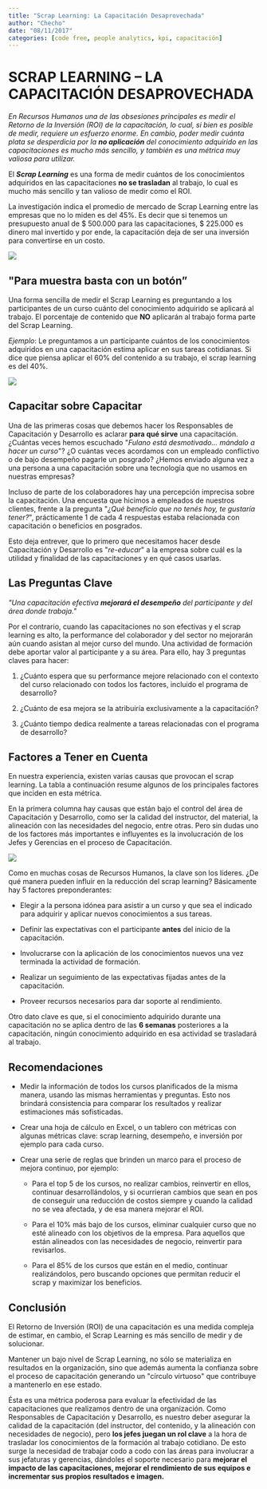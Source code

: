 ```yaml
---
title: "Scrap Learning: La Capacitación Desaprovechada"
author: "Checho"
date: "08/11/2017"
categories: [code free, people analytics, kpi, capacitación]
---
```


# **SCRAP LEARNING -- LA CAPACITACIÓN  DESAPROVECHADA**

*En Recursos Humanos una de las obsesiones principales es medir el Retorno de la Inversión (ROI) de la capacitación, lo cual, si bien es posible de medir, requiere un esfuerzo enorme. En cambio, poder medir cuánta plata se desperdicia por la **no aplicación** del conocimiento adquirido en las capacitaciones es mucho más sencillo, y también es una métrica muy valiosa para utilizar.*

El ***Scrap Learning*** es una forma de medir cuántos de los conocimientos adquiridos en las capacitaciones **no se trasladan** al trabajo, lo cual es mucho más sencillo y tan valioso de medir como el ROI.

La investigación indica el promedio de mercado de Scrap Learning entre las empresas que no lo miden es del 45%. Es decir que si tenemos un presupuesto anual de \$ 500.000 para las capacitaciones, \$ 225.000 es dinero mal invertido y por ende, la capacitación deja de ser una inversión para convertirse en un costo.

![](https://i.pinimg.com/originals/5b/85/0a/5b850afdf51756a3b48667d9acbee743.jpg)

## **\"Para muestra basta con un botón"**

Una forma sencilla de medir el Scrap Learning es preguntando a los participantes de un curso cuánto del conocimiento adquirido se aplicará al trabajo. El porcentaje de contenido que **NO** aplicarán al trabajo forma parte del Scrap Learning.

*Ejemplo*: Le preguntamos a un participante cuántos de los conocimientos adquiridos en una capacitación estima aplicar en sus tareas cotidianas. Si dice que piensa aplicar el 60% del contenido a su trabajo, el scrap learning es del 40%.

![](https://github.com/chechoid/chechoid-blog/blob/main/posts/scrap_learning/archivos/formula_scrap_learning.png?raw=true){fig-align="center"}

## Capacitar sobre Capacitar

Una de las primeras cosas que debemos hacer los Responsables de Capacitación y Desarrollo es aclarar **para qué sirve** una capacitación. ¿Cuántas veces hemos escuchado \"*Fulano está desmotivado... mándalo a hacer un curso*\"? ¿O cuántas veces acordamos con un empleado conflictivo o de bajo desempeño pagarle un posgrado? ¿Hemos enviado alguna vez a una persona a una capacitación sobre una tecnología que no usamos en nuestras empresas?

Incluso de parte de los colaboradores hay una percepción imprecisa sobre la capacitación. Una encuesta que hicimos a empleados de nuestros clientes, frente a la pregunta \"*¿Qué beneficio que no tenés hoy, te gustaría tener?*\", prácticamente 1 de cada 4 respuestas estaba relacionada con capacitación o beneficios en posgrados.

Esto deja entrever, que lo primero que necesitamos hacer desde Capacitación y Desarrollo es \"*re-educar*\" a la empresa sobre cuál es la utilidad y finalidad de las capacitaciones y en qué casos usarlas.

## Las Preguntas Clave

*\"Una capacitación efectiva **mejorará el desempeño** del participante y del área donde trabaja.\"*

Por el contrario, cuando las capacitaciones no son efectivas y el scrap learning es alto, la performance del colaborador y del sector no mejorarán aún cuando asistan al mejor curso del mundo. Una actividad de formación debe aportar valor al participante y a su área. Para ello, hay 3 preguntas claves para hacer:

1.  ¿Cuánto espera que su performance mejore relacionado con el contexto del curso relacionado con todos los factores, incluido el programa de desarrollo?

2.  ¿Cuánto de esa mejora se la atribuiría exclusivamente a la capacitación?

3.  ¿Cuánto tiempo dedica realmente a tareas relacionadas con el programa de desarrollo?

## Factores a Tener en Cuenta

En nuestra experiencia, existen varias causas que provocan el scrap learning. La tabla a continuación resume algunos de los principales factores que inciden en esta métrica.

En la primera columna hay causas que están bajo el control del área de Capacitación y Desarrollo, como ser la calidad del instructor, del material, la alineación con las necesidades del negocio, entre otras. Pero sin dudas uno de los factores más importantes e influyentes es la involucración de los Jefes y Gerencias en el proceso de Capacitación.

![](https://github.com/chechoid/chechoid-blog/blob/main/posts/scrap_learning/archivos/control_contexto.png?raw=true){fig-align="center"}

Como en muchas cosas de Recursos Humanos, la clave son los líderes. ¿De qué manera pueden influir en la reducción del scrap learning? Básicamente hay 5 factores preponderantes:

-   Elegir a la persona idónea para asistir a un curso y que sea el indicado para adquirir y aplicar nuevos conocimientos a sus tareas.

-   Definir las expectativas con el participante **antes** del inicio de la capacitación.

-   Involucrarse con la aplicación de los conocimientos nuevos una vez terminada la actividad de formación.

-   Realizar un seguimiento de las expectativas fijadas antes de la capacitación.

-   Proveer recursos necesarios para dar soporte al rendimiento.

Otro dato clave es que, si el conocimiento adquirido durante una capacitación no se aplica dentro de las **6 semanas** posteriores a la capacitación, ningún conocimiento adquirido en esa actividad se trasladará al trabajo.

## Recomendaciones

-   Medir la información de todos los cursos planificados de la misma manera, usando las mismas herramientas y preguntas. Esto nos brindará consistencia para comparar los resultados y realizar estimaciones más sofisticadas.

-   Crear una hoja de cálculo en Excel, o un tablero con métricas con algunas métricas clave: scrap learning, desempeño, e inversión por ejemplo para cada curso.

-   Crear una serie de reglas que brinden un marco para el proceso de mejora continuo, por ejemplo:

    -   Para el top 5 de los cursos, no realizar cambios, reinvertir en ellos, continuar desarrollándolos, y si ocurrieran cambios que sean en pos de conseguir una reducción de costos siempre y cuando la calidad no se vea afectada, y de esa manera mejorar el ROI.

    -   Para el 10% más bajo de los cursos, eliminar cualquier curso que no esté alineado con los objetivos de la empresa. Para aquellos que están alineados con las necesidades de negocio, reinvertir para revisarlos.

    -   Para el 85% de los cursos que están en el medio, continuar realizándolos, pero buscando opciones que permitan reducir el scrap y maximizar los beneficios.

## Conclusión

El Retorno de Inversión (ROI) de una capacitación es una medida compleja de estimar, en cambio, el Scrap Learning es más sencillo de medir y de solucionar.

Mantener un bajo nivel de Scrap Learning, no sólo se materializa en resultados en la organización, sino que además aumenta la confianza sobre el proceso de capacitación generando un \"círculo virtuoso\" que contribuye a mantenerlo en ese estado.

Ésta es una métrica poderosa para evaluar la efectividad de las capacitaciones que realizamos dentro de una organización. Como Responsables de Capacitación y Desarrollo, es nuestro deber asegurar la calidad de la capacitación (del instructor, del contenido, y la alineación con necesidades de negocio), pero **los jefes juegan un rol clave** a la hora de trasladar los conocimientos de la formación al trabajo cotidiano. De esto surge la necesidad de trabajar codo a codo con las áreas para involucrar a sus jefaturas y gerencias, dándoles el soporte necesario para **mejorar el impacto de las capacitaciones, mejorar el rendimiento de sus equipos e incrementar sus propios resultados e imagen.**
